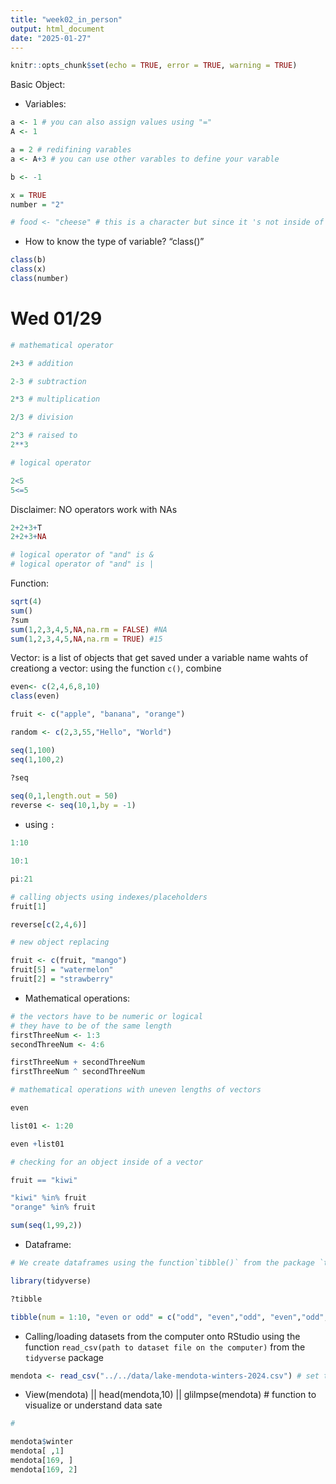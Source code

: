 ---
title: "week02_in_person"
output: html_document
date: "2025-01-27"
---

```{r setup, include=FALSE}
knitr::opts_chunk$set(echo = TRUE, error = TRUE, warning = TRUE)
```


Basic Object:

- Variables:

```{r}
a <- 1 # you can also assign values using "="
A <- 1

a = 2 # redifining varables
a <- A+3 # you can use other varables to define your varable

b <- -1

x = TRUE
number = "2"

# food <- "cheese" # this is a character but since it 's not inside of quotation marks, it gets recognized as a varable


```


- How to know the type of variable?
"class()"

```{r}
class(b)
class(x)
class(number)

```

# Wed 01/29
```{r}
# mathematical operator 

2+3 # addition

2-3 # subtraction

2*3 # multiplication

2/3 # division

2^3 # raised to 
2**3
```
```{r}
# logical operator

2<5
5<=5
```
Disclaimer: NO operators work with NAs

```{r}
2+2+3+T
2+2+3+NA

# logical operator of "and" is &
# logical operator of "and" is |
```
Function:
```{r}
sqrt(4)
sum()
?sum
sum(1,2,3,4,5,NA,na.rm = FALSE) #NA
sum(1,2,3,4,5,NA,na.rm = TRUE) #15
```
Vector: is a list of objects that get saved under a variable name wahts of creationg a vector:
using the function `c()`, combine
```{r}
even<- c(2,4,6,8,10)
class(even)

fruit <- c("apple", "banana", "orange")
```

```{r}
random <- c(2,3,55,"Hello", "World")

seq(1,100)
seq(1,100,2)

?seq
  
seq(0,1,length.out = 50)
reverse <- seq(10,1,by = -1)
```

- using `:`

```{r}
1:10

10:1

pi:21
```

```{r}
# calling objects using indexes/placeholders
fruit[1]

reverse[c(2,4,6)]

# new object replacing

fruit <- c(fruit, "mango")
fruit[5] = "watermelon"
fruit[2] = "strawberry"
```

- Mathematical operations:
```{r}
# the vectors have to be numeric or logical
# they have to be of the same length
firstThreeNum <- 1:3
secondThreeNum <- 4:6

firstThreeNum + secondThreeNum
firstThreeNum ^ secondThreeNum

```
```{r}
# mathematical operations with uneven lengths of vectors

even

list01 <- 1:20

even +list01
```
```{r}
# checking for an object inside of a vector

fruit == "kiwi"

"kiwi" %in% fruit
"orange" %in% fruit

sum(seq(1,99,2))
```

- Dataframe:
```{r}
# We create dataframes using the function`tibble()` from the package `tidyverse`

library(tidyverse)
```
```{r}
?tibble

tibble(num = 1:10, "even or odd" = c("odd", "even","odd", "even","odd", "even","odd", "even","odd", "even"), "isprime" = num%in%c(2,3,5,7))
```

- Calling/loading datasets from the computer onto RStudio using the function `read_csv(path to dataset file on the computer)` from the `tidyverse` package
```{r}
mendota <- read_csv("../../data/lake-mendota-winters-2024.csv") # set the correct working directory


```

- View(mendota) || head(mendota,10) || glilmpse(mendota) # function to visualize or understand data sate 

```{r}
# 

mendota$winter
mendota[ ,1]
mendota[169, ]
mendota[169, 2]
```



